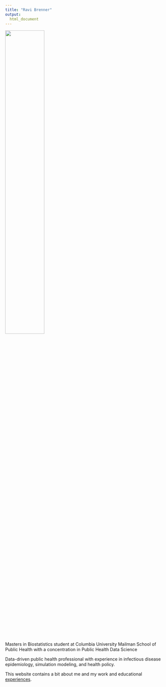 ```yaml
---
title: "Ravi Brenner"
output: 
  html_document
---
```


<img src="images/headshot.jpeg" style="width:50%">

Masters in Biostatistics student at Columbia University Mailman School of Public Health with a concentration in Public Health Data Science

Data-driven public health professional with experience in infectious disease epidemiology, simulation modeling, and health policy.

This website contains a bit about me and my work and educational [experiences](resume.html).